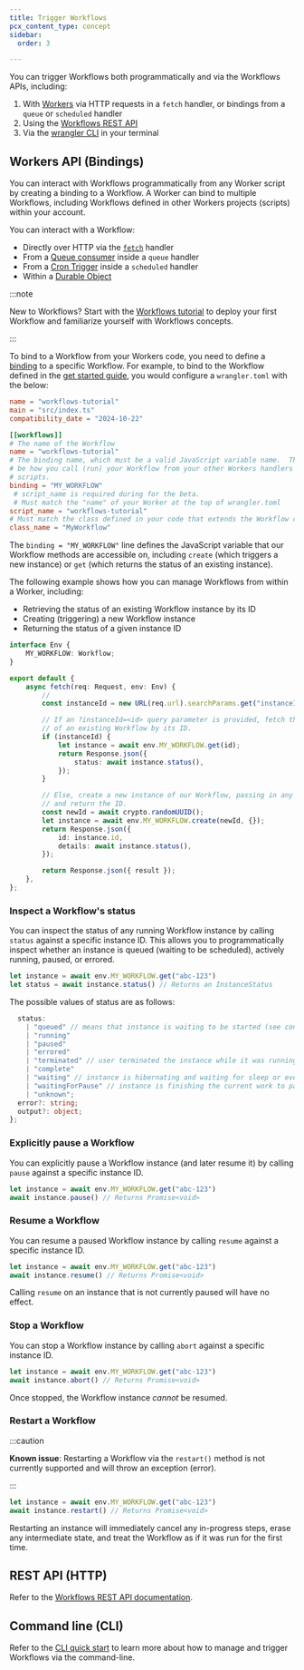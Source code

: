 ```yaml
---
title: Trigger Workflows
pcx_content_type: concept
sidebar:
  order: 3

---
```


You can trigger Workflows both programmatically and via the Workflows APIs, including:

1. With [Workers](/workers) via HTTP requests in a `fetch` handler, or bindings from a `queue` or `scheduled` handler
2. Using the [Workflows REST API](/api/operations/wor-list-workflows)
2. Via the [wrangler CLI](/workers/wrangler/commands/#workflows) in your terminal

## Workers API (Bindings)

You can interact with Workflows programmatically from any Worker script by creating a binding to a Workflow. A Worker can bind to multiple Workflows, including Workflows defined in other Workers projects (scripts) within your account.

You can interact with a Workflow:

* Directly over HTTP via the [`fetch`](/workers/runtime-apis/handlers/fetch/) handler
* From a [Queue consumer](/queues/configuration/javascript-apis/#consumer) inside a `queue` handler
* From a [Cron Trigger](/workers/configuration/cron-triggers/) inside a `scheduled` handler
* Within a [Durable Object](/durable-objects/)

:::note

New to Workflows? Start with the [Workflows tutorial](/workflows/get-started/guide/) to deploy your first Workflow and familiarize yourself with Workflows concepts.

:::

To bind to a Workflow from your Workers code, you need to define a [binding](/workers/wrangler/configuration/) to a specific Workflow. For example, to bind to the Workflow defined in the [get started guide](/workflows/get-started/guide/), you would configure a `wrangler.toml` with the below:

```toml title="wrangler.toml"
name = "workflows-tutorial"
main = "src/index.ts"
compatibility_date = "2024-10-22"

[[workflows]]
# The name of the Workflow
name = "workflows-tutorial"
# The binding name, which must be a valid JavaScript variable name.  This will
# be how you call (run) your Workflow from your other Workers handlers or
# scripts.
binding = "MY_WORKFLOW"
 # script_name is required during for the beta.
 # Must match the "name" of your Worker at the top of wrangler.toml
script_name = "workflows-tutorial"
# Must match the class defined in your code that extends the Workflow class
class_name = "MyWorkflow"
```

The `binding = "MY_WORKFLOW"` line defines the JavaScript variable that our Workflow methods are accessible on, including `create` (which triggers a new instance) or `get` (which returns the status of an existing instance).

The following example shows how you can manage Workflows from within a Worker, including:

* Retrieving the status of an existing Workflow instance by its ID
* Creating (triggering) a new Workflow instance
* Returning the status of a given instance ID

```ts title="src/index.ts"
interface Env {
	MY_WORKFLOW: Workflow;
}

export default {
	async fetch(req: Request, env: Env) {
        //
        const instanceId = new URL(req.url).searchParams.get("instanceId")

        // If an ?instanceId=<id> query parameter is provided, fetch the status
        // of an existing Workflow by its ID.
        if (instanceId) {
            let instance = await env.MY_WORKFLOW.get(id);
			return Response.json({
				status: await instance.status(),
			});
        }

        // Else, create a new instance of our Workflow, passing in any (optional) params
        // and return the ID.
		const newId = await crypto.randomUUID();
		let instance = await env.MY_WORKFLOW.create(newId, {});
		return Response.json({
			id: instance.id,
			details: await instance.status(),
		});

		return Response.json({ result });
	},
};
```

### Inspect a Workflow's status

You can inspect the status of any running Workflow instance by calling `status` against a specific instance ID. This allows you to programmatically inspect whether an instance is queued (waiting to be scheduled), actively running, paused, or errored.

```ts
let instance = await env.MY_WORKFLOW.get("abc-123")
let status = await instance.status() // Returns an InstanceStatus
```

The possible values of status are as follows:

```ts
  status:
    | "queued" // means that instance is waiting to be started (see concurrency limits)
    | "running"
    | "paused"
    | "errored"
    | "terminated" // user terminated the instance while it was running
    | "complete"
    | "waiting" // instance is hibernating and waiting for sleep or event to finish
    | "waitingForPause" // instance is finishing the current work to pause
    | "unknown";
  error?: string;
  output?: object;
};
```

### Explicitly pause a Workflow

You can explicitly pause a Workflow instance (and later resume it) by calling `pause` against a specific instance ID.

```ts
let instance = await env.MY_WORKFLOW.get("abc-123")
await instance.pause() // Returns Promise<void>
```

### Resume a Workflow

You can resume a paused Workflow instance by calling `resume` against a specific instance ID.

```ts
let instance = await env.MY_WORKFLOW.get("abc-123")
await instance.resume() // Returns Promise<void>
```

Calling `resume` on an instance that is not currently paused will have no effect.

### Stop a Workflow

You can stop a Workflow instance by calling `abort` against a specific instance ID.

```ts
let instance = await env.MY_WORKFLOW.get("abc-123")
await instance.abort() // Returns Promise<void>
```

Once stopped, the Workflow instance *cannot* be resumed.

### Restart a Workflow

:::caution

**Known issue**: Restarting a Workflow via the `restart()` method is not currently supported and will throw an exception (error).

:::

```ts
let instance = await env.MY_WORKFLOW.get("abc-123")
await instance.restart() // Returns Promise<void>
```

Restarting an instance will immediately cancel any in-progress steps, erase any intermediate state, and treat the Workflow as if it was run for the first time.

## REST API (HTTP)

Refer to the [Workflows REST API documentation](/api/operations/wor-create-new-workflow-instance).

## Command line (CLI)

Refer to the [CLI quick start](/workflows/get-started/cli-quick-start/) to learn more about how to manage and trigger Workflows via the command-line.
